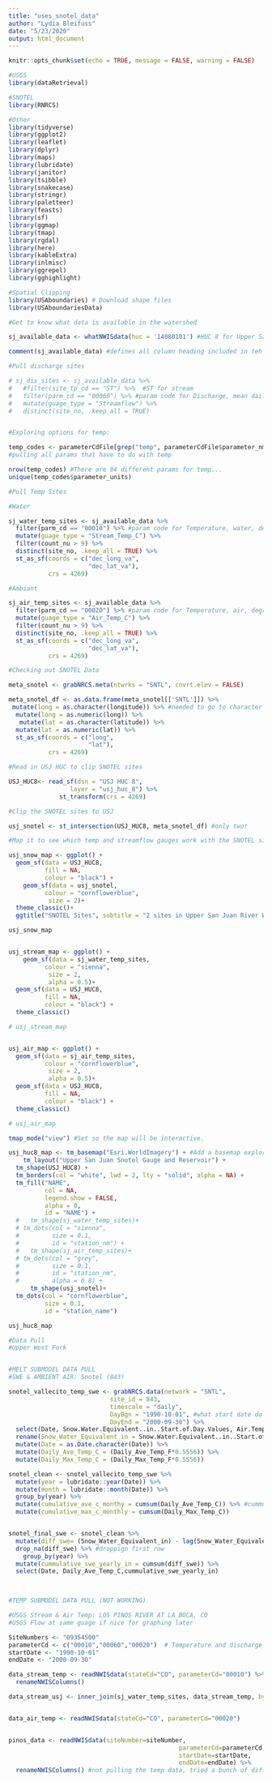 ```yaml
---
title: "uses_snotel_data"
author: "Lydia Bleifuss"
date: "5/23/2020"
output: html_document
---
```



```r
knitr::opts_chunk$set(echo = TRUE, message = FALSE, warning = FALSE)
```

```r
#USGS
library(dataRetrieval)

#SNOTEL
library(RNRCS)

#Other 
library(tidyverse)
library(ggplot2)
library(leaflet)
library(dplyr)
library(maps)
library(lubridate)
library(janitor)
library(tsibble)
library(snakecase)
library(stringr)
library(paletteer)
library(feasts)
library(sf)
library(ggmap)
library(tmap)
library(rgdal)
library(here)
library(kableExtra)
library(inlmisc)
library(ggrepel)
library(gghighlight)

#Spatial Clipping 
library(USAboundaries) # Download shape files
library(USAboundariesData)
```


```r

#Get to know what data is available in the watershed

sj_available_data <- whatNWISdata(huc = '14080101') #HUC 8 for Upper San Juan 

comment(sj_available_data) #defines all column heading included in teh dataset 

#Pull discharge sites

# sj_dis_sites <- sj_available_data %>% 
#   #filter(site_tp_cd == "ST") %>%  #ST for stream
#   filter(parm_cd == "00060") %>% #param code for Discharge, mean daily (cfs)
#   mutate(guage_type = "Streamflow") %>% 
#   distinct(site_no, .keep_all = TRUE)


#Exploring options for temp: 

temp_codes <- parameterCdFile[grep("temp", parameterCdFile$parameter_nm, ignore.case = TRUE),] 
#pulling all params that have to do with temp

nrow(temp_codes) #There are 94 different params for temp...
unique(temp_codes$parameter_units) 

#Pull Temp Sites

#Water

sj_water_temp_sites <- sj_available_data %>% 
  filter(parm_cd == "00010") %>% #param code for Temperature, water, degrees C
  mutate(guage_type = "Stream_Temp_C") %>% 
  filter(count_nu > 9) %>% 
  distinct(site_no, .keep_all = TRUE) %>% 
  st_as_sf(coords = c("dec_long_va",
                      "dec_lat_va"), 
           crs = 4269)

#Ambiant

sj_air_temp_sites <- sj_available_data %>% 
  filter(parm_cd == "00020") %>% #param code for Temperature, air, degrees C
  mutate(guage_type = "Air_Temp_C") %>% 
  filter(count_nu > 9) %>% 
  distinct(site_no, .keep_all = TRUE) %>% 
  st_as_sf(coords = c("dec_long_va",
                      "dec_lat_va"), 
           crs = 4269)

```

```r
#Checking out SNOTEL Data

meta_snotel <- grabNRCS.meta(ntwrks = "SNTL", cnvrt.elev = FALSE) 

meta_snotel_df <- as.data.frame(meta_snotel[['SNTL']]) %>% 
 mutate(long = as.character(longitude)) %>% #needed to go to character first then numberic, not sure why but it was being weird 
  mutate(long = as.numeric(long)) %>% 
   mutate(lat = as.character(latitude)) %>% 
  mutate(lat = as.numeric(lat)) %>% 
  st_as_sf(coords = c("long",
                      "lat"), 
           crs = 4269)

#Read in USJ HUC to clip SNOTEL sites

USJ_HUC8<- read_sf(dsn = "USJ HUC 8",
                 layer = "usj_huc_8") %>% 
              st_transform(crs = 4269)

#Clip the SNOTEL sites to USJ 

usj_snotel <- st_intersection(USJ_HUC8, meta_snotel_df) #only two! 

```

```r
#Map it to see which temp and streamflow gauges work with the SNOTEL sites

usj_snow_map <- ggplot() +
  geom_sf(data = USJ_HUC8,
          fill = NA,
          colour = "black") +
    geom_sf(data = usj_snotel,
          colour = "cornflowerblue", 
           size = 2)+
  theme_classic()+
  ggtitle("SNOTEL Sites", subtitle = "2 sites in Upper San Juan River Watershed")

usj_snow_map


usj_stream_map <- ggplot() +
    geom_sf(data = sj_water_temp_sites,
          colour = "sienna", 
           size = 2,
           alpha = 0.5)+
  geom_sf(data = USJ_HUC8,
          fill = NA,
          colour = "black") +
  theme_classic()

# usj_stream_map


usj_air_map <- ggplot() +
  geom_sf(data = sj_air_temp_sites,
          colour = "cornflowerblue", 
           size = 2,
           alpha = 0.5)+
  geom_sf(data = USJ_HUC8,
          fill = NA,
          colour = "black") +
  theme_classic()

# usj_air_map
```

```r
tmap_mode("view") #Set so the map will be interactive.

usj_huc8_map <- tm_basemap("Esri.WorldImagery") + #Add a basemap explored previously in mapview.
    tm_layout("Upper San Juan Snotel Gauge and Reservoir") +
  tm_shape(USJ_HUC8) +
  tm_borders(col = "white", lwd = 2, lty = "solid", alpha = NA) +
  tm_fill("NAME",
          col = NA,
          legend.show = FALSE,
          alpha = 0,
          id = "NAME") +
  #   tm_shape(sj_water_temp_sites)+
  # tm_dots(col = "sienna",
  #         size = 0.1,
  #         id = "station_nm") +
  #   tm_shape(sj_air_temp_sites)+
  # tm_dots(col = "grey",
  #         size = 0.1,
  #         id = "station_nm",
  #         alpha = 0.8) +
      tm_shape(usj_snotel)+
  tm_dots(col = "cornflowerblue",
          size = 0.1,
          id = "station_name")

usj_huc8_map

```


```r
#Data Pull 
#Upper West Fork


#MELT SUBMODEL DATA PULL 
#SWE & AMBIENT AIR: Snotel (843) 

snotel_vallecito_temp_swe <- grabNRCS.data(network = "SNTL", 
                            site_id = 843,
                            timescale = "daily", 
                            DayBgn = "1990-10-01", #what start date do we want? 
                            DayEnd = "2000-09-30") %>% 
  select(Date, Snow.Water.Equivalent..in..Start.of.Day.Values, Air.Temperature.Average..degF., Air.Temperature.Maximum..degF.) %>% 
  rename(Snow_Water_Equivalent_in = Snow.Water.Equivalent..in..Start.of.Day.Values, Daily_Ave_Temp_F = Air.Temperature.Average..degF., Daily_Max_Temp_F = Air.Temperature.Maximum..degF.)%>% 
  mutate(Date = as.Date.character(Date)) %>% 
  mutate(Daily_Ave_Temp_C = (Daily_Ave_Temp_F*0.5556)) %>% 
  mutate(Daily_Max_Temp_C = (Daily_Max_Temp_F*0.5556))

snotel_clean <- snotel_vallecito_temp_swe %>% 
  mutate(year = lubridate::year(Date)) %>% 
  mutate(month = lubridate::month(Date)) %>% 
  group_by(year) %>% 
  mutate(cumulative_ave_c_monthy = cumsum(Daily_Ave_Temp_C)) %>% #cummualative by ave daily (for each month)
  mutate(cumulative_max_c_monthly = cumsum(Daily_Max_Temp_C)) 


snotel_final_swe <- snotel_clean %>% 
  mutate(diff_swe= (Snow_Water_Equivalent_in) - lag(Snow_Water_Equivalent_in)) %>% 
  drop_na(diff_swe) %>% #droppign first row 
    group_by(year) %>% 
  mutate(cummulative_swe_yearly_in = cumsum(diff_swe)) %>% 
  select(Date, Daily_Ave_Temp_C,cummulative_swe_yearly_in)
  


#TEMP SUBMODEL DATA PULL (NOT WORKING)

#USGS Stream & Air Temp: LOS PINOS RIVER AT LA BOCA, CO
#USGS Flow at same guage if nice for graphing later 

SiteNumbers <- "09354500"
parameterCd <- c("00010","00060","00020")  # Temperature and discharge
startDate <- "1990-10-01"
endDate <- "2000-09-30"

data_stream_temp <- readNWISdata(stateCd="CO", parameterCd="00010") %>% 
  renameNWISColumns()

data_stream_usj <- inner_join(sj_water_temp_sites, data_stream_temp, by = "site_no") #wow one measurement, great, why does it say there are over 2,000 WHERE ARE THEY 


data_air_temp <- readNWISdata(stateCd="CO", parameterCd="00020")


pinos_data <- readNWISdata(siteNumber=siteNumber, 
                                               parameterCd=parameterCd, 
                                               startDate=startDate, 
                                               endDate=endDate) %>% 
  renameNWISColumns() #not pulling the temp data, tried a bunch of different methods, not sure why

```

